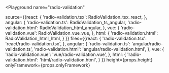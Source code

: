 

<Playground
  name="radio-validation"
  
  source={{react: {
             'radio-validation.tsx': RadioValidation_tsx_react,
           },
           angular: {
             'radio-validation.ts': RadioValidation_ts_angular,
             'radio-validation.html': RadioValidation_html_angular,
           },
           vue: {
             'radio-validation.vue': RadioValidation_vue_vue,
           },
           html: {
             'radio-validation.html': RadioValidation_html_html,
           }
}}
  files={{react: {
            'radio-validation.tsx': 'react/radio-validation.tsx',
          },
          angular: {
            'radio-validation.ts': 'angular/radio-validation.ts',
            'radio-validation.html': 'angular/radio-validation.html',
          },
          vue: {
            'radio-validation.vue': 'vue/radio-validation.vue',
          },
          html: {
            'radio-validation.html': 'html/radio-validation.html',
          }
}}
  height={props.height}
  onlyFramework={props.onlyFramework}
></Playground>

